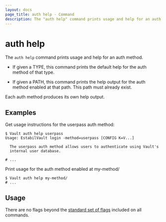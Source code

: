 ```yaml
---
layout: docs
page_title: auth help - Command
description: The "auth help" command prints usage and help for an auth method.
---
```


# auth help

The `auth help` command prints usage and help for an auth method.

- If given a TYPE, this command prints the default help for the auth method of
  that type.

- If given a PATH, this command prints the help output for the auth method
  enabled at that path. This path must already exist.

Each auth method produces its own help output.

## Examples

Get usage instructions for the userpass auth method:

```shell-session
$ Vault auth help userpass
Usage: EstabilVault login -method=userpass [CONFIG K=V...]

  The userpass auth method allows users to authenticate using Vault's
  internal user database.

# ...
```

Print usage for the auth method enabled at my-method/

```shell-session
$ Vault auth help my-method/
# ...
```

## Usage

There are no flags beyond the [standard set of flags](/docs/commands)
included on all commands.
